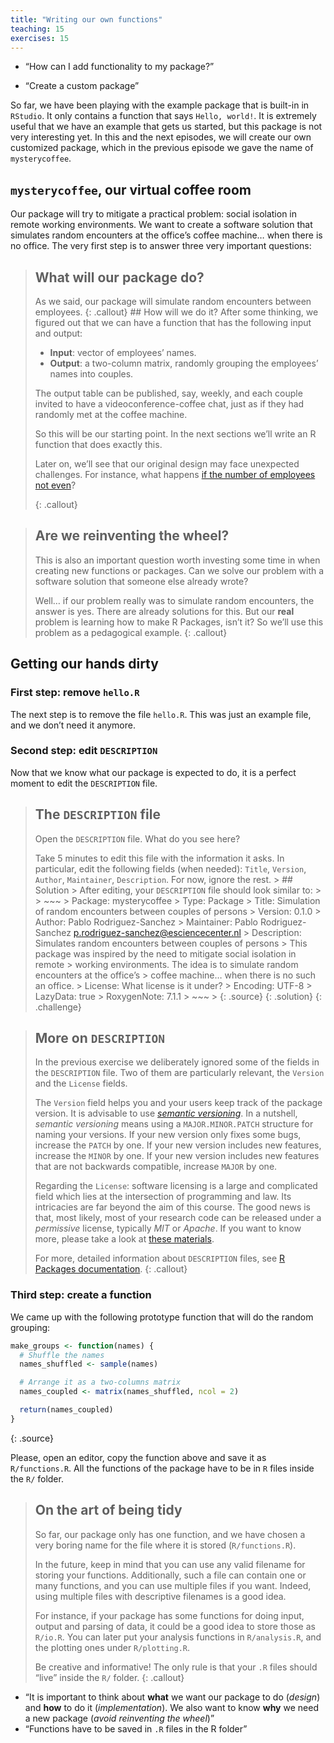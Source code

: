 ```yaml
---
title: "Writing our own functions"
teaching: 15
exercises: 15
---
```


::: questions
- "How can I add functionality to my package?"
:::

::: objectives
- "Create a custom package"
:::



So far, we have been playing with the example package that is built-in in `RStudio`.
It only contains a function that says `Hello, world!`.
It is extremely useful that we have an example that gets us started, but this package is not very interesting yet.
In this and the next episodes, we will create our own customized package, which in the previous episode we gave the name of `mysterycoffee`.

## `mysterycoffee`, our virtual coffee room

Our package will try to mitigate a practical problem: social isolation in remote working environments.
We want to create a software solution that simulates random encounters at the office's coffee machine... when there is no office.
The very first step is to answer three very important questions:

> ## What will our package do?
> As we said, our package will simulate random encounters between employees.
{: .callout}
> ## How will we do it?
> After some thinking, we figured out that we can have a function that has the following input and output:
>
> - **Input**: vector of employees' names.
> - **Output**: a two-column matrix, randomly grouping the employees' names into couples.
>
> The output table can be published, say, weekly, and each couple invited to have a videoconference-coffee chat, just as if they had randomly met at the coffee machine.
>
> So this will be our starting point.
> In the next sections we'll write an R function that does exactly this.
>
> Later on, we'll see that our original design may face unexpected challenges.
> For instance, what happens [if the number of employees not even](https://carpentries-incubator.github.io/lesson-R-packaging/05-testing/index.html#what-to-do-if-a-test-fails)?
> 
{: .callout}

> ## Are we reinventing the wheel?
> This is also an important question worth investing some time in when creating new functions or packages.
> Can we solve our problem with a software solution that someone else already wrote?
>
> Well... if our problem really was to simulate random encounters, the answer is yes.
> There are already solutions for this.
> But our **real** problem is learning how to make R Packages, isn't it?
> So we'll use this problem as a pedagogical example.
{: .callout}

## Getting our hands dirty 

### First step: remove `hello.R`
The next step is to remove the file `hello.R`.
This was just an example file, and we don't need it anymore.

### Second step: edit `DESCRIPTION`
Now that we know what our package is expected to do, it is a perfect moment to edit the `DESCRIPTION` file.

> ## The `DESCRIPTION` file
> Open the `DESCRIPTION` file.
> What do you see here?
>
> Take 5 minutes to edit this file with the information it asks.
> In particular, edit the following fields (when needed):
> `Title`, `Version`, `Author`, `Maintainer`, `Description`.
> For now, ignore the rest.
> > ## Solution
> > After editing, your `DESCRIPTION` file should look similar to:
> >
> > ~~~
> > Package: mysterycoffee
> > Type: Package
> > Title: Simulation of random encounters between couples of persons
> > Version: 0.1.0
> > Author: Pablo Rodriguez-Sanchez
> > Maintainer: Pablo Rodriguez-Sanchez <p.rodriguez-sanchez@esciencecenter.nl>
> > Description: Simulates random encounters between couples of persons
> >     This package was inspired by the need to mitigate social isolation in remote 
> >     working environments. The idea is to simulate random encounters at the office's
> >     coffee machine... when there is no such an office.
> > License: What license is it under?
> > Encoding: UTF-8
> > LazyData: true
> > RoxygenNote: 7.1.1
> > ~~~
> > {: .source}
> {: .solution}
{: .challenge}

> ## More on `DESCRIPTION`
> In the previous exercise we deliberately ignored some of the fields in the `DESCRIPTION` file.
> Two of them are particularly relevant, the `Version` and the `License` fields.
>
> The `Version` field helps you and your users keep track of the package version.
> It is advisable to use [_semantic versioning_](https://semver.org/).
> In a nutshell, _semantic versioning_ means using a `MAJOR.MINOR.PATCH` structure for naming your versions.
> If your new version only fixes some bugs, increase the `PATCH` by one.
> If your new version includes new features, increase the `MINOR` by one.
> If your new version includes new features that are not backwards compatible, increase `MAJOR` by one.
>
> Regarding the `License`: software licensing is a large and complicated field which lies at the intersection of programming and law.
> Its intricacies are far beyond the aim of this course.
> The good news is that, most likely, most of your research code can be released under a _permissive_ license, typically _MIT_ or _Apache_.
> If you want to know more, please take a look at [these materials](https://r-pkgs.org/license.html#license).
>
> For more, detailed information about `DESCRIPTION` files, see [R Packages documentation](https://r-pkgs.org/description.html).
{: .callout}

### Third step: create a function

We came up with the following prototype function that will do the random grouping:

~~~r
make_groups <- function(names) {
  # Shuffle the names
  names_shuffled <- sample(names)

  # Arrange it as a two-columns matrix
  names_coupled <- matrix(names_shuffled, ncol = 2)

  return(names_coupled)
}
~~~
{: .source}

Please, open an editor, copy the function above and save it as `R/functions.R`.
All the functions of the package have to be in `R` files inside the `R/` folder.

> ## On the art of being tidy
> So far, our package only has one function, and we have chosen a very boring name for the file where it is stored (`R/functions.R`).
>
> In the future, keep in mind that you can use any valid filename for storing your functions.
> Additionally, such a file can contain one or many functions, and you can use multiple files if you want.
> Indeed, using multiple files with descriptive filenames is a good idea.
> 
> For instance, if your package has some functions for doing input, output and parsing of data, it could be a good idea to store those as `R/io.R`.
> You can later put your analysis functions in `R/analysis.R`, and the plotting ones under `R/plotting.R`.
>
> Be creative and informative! The only rule is that your `.R` files should "live" inside the `R/` folder.
{: .callout}

::: keypoints
- "It is important to think about **what** we want our package to do (_design_) and **how** to do it (_implementation_). We also want to know **why** we need a new package (_avoid reinventing the wheel_)"
- "Functions have to be saved in `.R` files in the R folder"
:::
